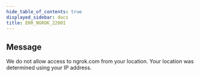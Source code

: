 ```yaml
---
hide_table_of_contents: true
displayed_sidebar: docs
title: ERR_NGROK_22001
---
```


<ErrorDetails />

## Message

We do not allow access to ngrok.com from your location. Your location was determined using your IP address.
